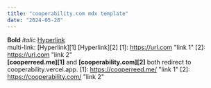 ---
title: "cooperability.com mdx template"
date: "2024-05-28"
---
**Bold**
_italic_
[Hyperlink](https://url.com)
<br />
multi-link:
[Hyperlink][1]
[Hyperlink][2]
[1]: https://url.com "link 1"
[2]: https://url.com "link 2"
<br />
**[cooperreed.me][1]** and **[cooperability.com][2]** both redirect to cooperability.vercel.app.
  [1]: https://cooperreed.me/ "link 1"
  [2]: https://cooperability.com/ "link 2"